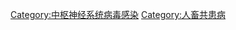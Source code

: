 {{Commonscat|Rabies}}

[[Category:中枢神经系统病毒感染|Category:中枢神经系统病毒感染]]
[[Category:人畜共患病|Category:人畜共患病]]